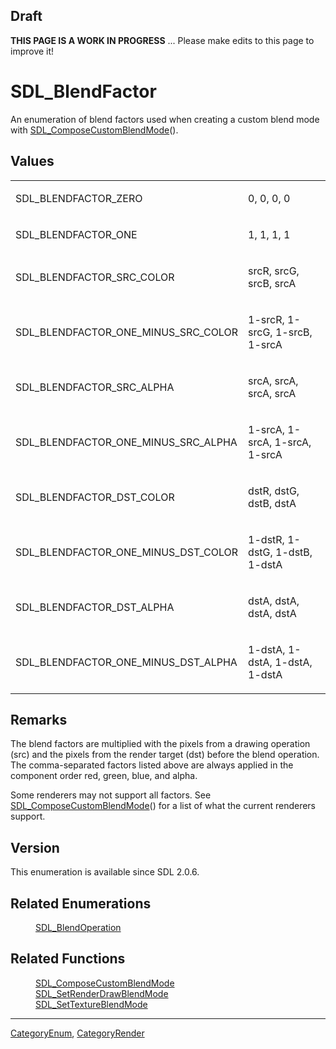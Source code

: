 == Draft ==

'''THIS PAGE IS A WORK IN PROGRESS''' ... Please make edits to this page to improve it!


= SDL_BlendFactor =
An enumeration of blend factors used when creating a custom blend mode with [[SDL_ComposeCustomBlendMode]]().


== Values ==
{|
|SDL_BLENDFACTOR_ZERO
|0, 0, 0, 0
|-
|SDL_BLENDFACTOR_ONE
|1, 1, 1, 1
|-
|SDL_BLENDFACTOR_SRC_COLOR
|srcR, srcG, srcB, srcA
|-
|SDL_BLENDFACTOR_ONE_MINUS_SRC_COLOR
|1-srcR, 1-srcG, 1-srcB, 1-srcA
|-
|SDL_BLENDFACTOR_SRC_ALPHA
|srcA, srcA, srcA, srcA
|-
|SDL_BLENDFACTOR_ONE_MINUS_SRC_ALPHA
|1-srcA, 1-srcA, 1-srcA, 1-srcA
|-
|SDL_BLENDFACTOR_DST_COLOR
|dstR, dstG, dstB, dstA
|-
|SDL_BLENDFACTOR_ONE_MINUS_DST_COLOR
|1-dstR, 1-dstG, 1-dstB, 1-dstA
|-
|SDL_BLENDFACTOR_DST_ALPHA
|dstA, dstA, dstA, dstA
|-
|SDL_BLENDFACTOR_ONE_MINUS_DST_ALPHA
|1-dstA, 1-dstA, 1-dstA, 1-dstA
|}

== Remarks ==

The blend factors are multiplied with the pixels from a drawing operation (src) and the pixels from the render target (dst) before the blend operation. The comma-separated factors listed above are always applied in the component order red, green, blue, and alpha.

Some renderers may not support all factors. See [[SDL_ComposeCustomBlendMode]]() for a list of what the current renderers support.

== Version ==

This enumeration is available since SDL 2.0.6.

== Related Enumerations ==
:[[SDL_BlendOperation]]

== Related Functions ==
:[[SDL_ComposeCustomBlendMode]]
:[[SDL_SetRenderDrawBlendMode]]
:[[SDL_SetTextureBlendMode]]

----
[[CategoryEnum]], [[CategoryRender]]

<!-- #Actually from the SDL_blendmode.h header which does not have it's own category in this wiki. -->
